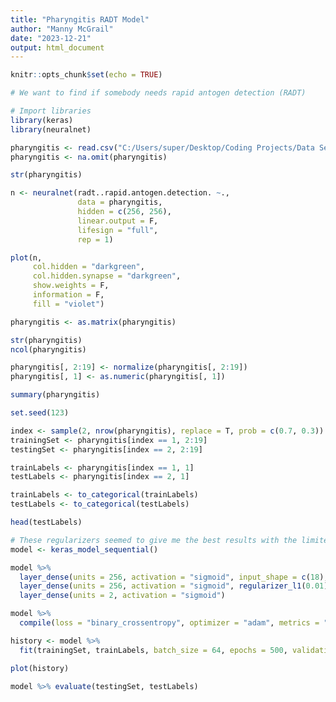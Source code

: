 ---
title: "Pharyngitis RADT Model"
author: "Manny McGrail"
date: "2023-12-21"
output: html_document
---

```{r setup, include=FALSE}
knitr::opts_chunk$set(echo = TRUE)
```


```{r}
# We want to find if somebody needs rapid antogen detection (RADT)

# Import libraries
library(keras)
library(neuralnet)
```


```{r}
pharyngitis <- read.csv("C:/Users/super/Desktop/Coding Projects/Data Sets/pharyngitis (predict radt).csv")
pharyngitis <- na.omit(pharyngitis)

str(pharyngitis)
```


```{r}
n <- neuralnet(radt..rapid.antogen.detection. ~.,
               data = pharyngitis,
               hidden = c(256, 256),
               linear.output = F,
               lifesign = "full",
               rep = 1)

plot(n,
     col.hidden = "darkgreen",
     col.hidden.synapse = "darkgreen",
     show.weights = F,
     information = F,
     fill = "violet")
```


```{r}
pharyngitis <- as.matrix(pharyngitis)

str(pharyngitis)
ncol(pharyngitis)
```


```{r}
pharyngitis[, 2:19] <- normalize(pharyngitis[, 2:19])
pharyngitis[, 1] <- as.numeric(pharyngitis[, 1])

summary(pharyngitis)
```


```{r}
set.seed(123)

index <- sample(2, nrow(pharyngitis), replace = T, prob = c(0.7, 0.3))
trainingSet <- pharyngitis[index == 1, 2:19]
testingSet <- pharyngitis[index == 2, 2:19]

trainLabels <- pharyngitis[index == 1, 1]
testLabels <- pharyngitis[index == 2, 1]
```


```{r}
trainLabels <- to_categorical(trainLabels)
testLabels <- to_categorical(testLabels)

head(testLabels)
```


```{r}
# These regularizers seemed to give me the best results with the limited data given, but you may be able to manage without them
model <- keras_model_sequential()

model %>%
  layer_dense(units = 256, activation = "sigmoid", input_shape = c(18), regularizer_l1(0.01)) %>%
  layer_dense(units = 256, activation = "sigmoid", regularizer_l1(0.01)) %>%
  layer_dense(units = 2, activation = "sigmoid")
```


```{r}
model %>% 
  compile(loss = "binary_crossentropy", optimizer = "adam", metrics = "accuracy")
```


```{r}
history <- model %>%
  fit(trainingSet, trainLabels, batch_size = 64, epochs = 500, validation_split = 0.2)
```


```{r}
plot(history)
```


```{r}
model %>% evaluate(testingSet, testLabels)
```